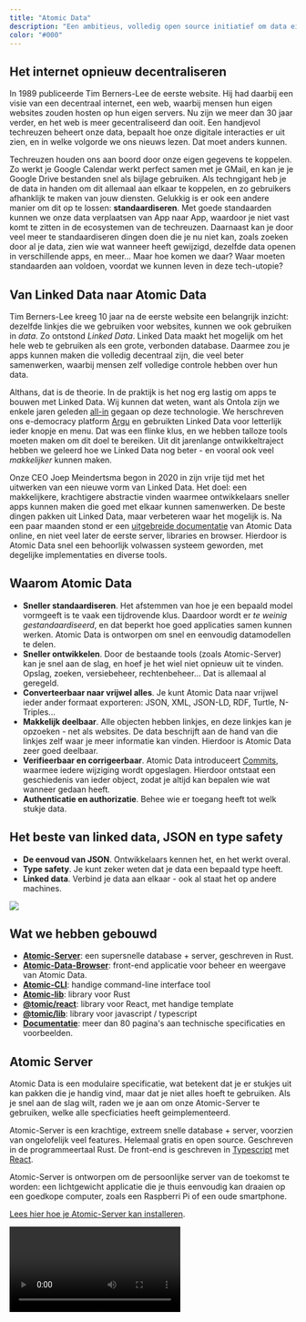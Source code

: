 ```yaml
---
title: "Atomic Data"
description: "Een ambitieus, volledig open source initiatief om data eigenaarschap te vergroten en apps beter samen te laten werken."
color: "#000"
---
```


## Het internet opnieuw decentraliseren

In 1989 publiceerde Tim Berners-Lee de eerste website.
Hij had daarbij een visie van een decentraal internet, een web, waarbij mensen hun eigen websites zouden hosten op hun eigen servers.
Nu zijn we meer dan 30 jaar verder, en het web is meer gecentraliseerd dan ooit.
Een handjevol techreuzen beheert onze data, bepaalt hoe onze digitale interacties er uit zien, en in welke volgorde we ons nieuws lezen.
Dat moet anders kunnen.

Techreuzen houden ons aan boord door onze eigen gegevens te koppelen.
Zo werkt je Google Calendar werkt perfect samen met je GMail, en kan je je Google Drive bestanden snel als bijlage gebruiken.
Als techngigant heb je de data in handen om dit allemaal aan elkaar te koppelen, en zo gebruikers afhanklijk te maken van jouw diensten.
Gelukkig is er ook een andere manier om dit op te lossen: **standaardiseren**.
Met goede standaarden kunnen we onze data verplaatsen van App naar App, waardoor je niet vast komt te zitten in de ecosystemen van de techreuzen.
Daarnaast kan je door veel meer te standaardiseren dingen doen die je nu niet kan, zoals zoeken door al je data, zien wie wat wanneer heeft gewijzigd, dezelfde data openen in verschillende apps, en meer...
Maar hoe komen we daar?
Waar moeten standaarden aan voldoen, voordat we kunnen leven in deze tech-utopie?

## Van Linked Data naar Atomic Data

Tim Berners-Lee kreeg 10 jaar na de eerste website een belangrijk inzicht: dezelfde linkjes die we gebruiken voor websites, kunnen we ook gebruiken in _data_.
Zo ontstond _Linked Data_.
Linked Data maakt het mogelijk om het hele web te gebruiken als een grote, verbonden database.
Daarmee zou je apps kunnen maken die volledig decentraal zijn, die veel beter samenwerken, waarbij mensen zelf volledige controle hebben over hun data.

Althans, dat is de theorie.
In de praktijk is het nog erg lastig om apps te bouwen met Linked Data.
Wij kunnen dat weten, want als Ontola zijn we enkele jaren geleden [all-in](/blog/full-stack-linked-data) gegaan op deze technologie.
We herschreven ons e-democracy platform [Argu](https://argu.co) en gebruikten Linked Data voor letterlijk ieder knopje en menu.
Dat was een flinke klus, en we hebben talloze tools moeten maken om dit doel te bereiken.
Uit dit jarenlange ontwikkeltraject hebben we geleerd hoe we Linked Data nog beter - en vooral ook veel _makkelijker_ kunnen maken.

Onze CEO Joep Meindertsma begon in 2020 in zijn vrije tijd met het uitwerken van een nieuwe vorm van Linked Data.
Het doel: een makkelijkere, krachtigere abstractie vinden waarmee ontwikkelaars sneller apps kunnen maken die goed met elkaar kunnen samenwerken.
De beste dingen pakken uit Linked Data, maar verbeteren waar het mogelijk is.
Na een paar maanden stond er een [uitgebreide documentatie](https://docs.atomicdata.dev/) van Atomic Data online, en niet veel later de eerste server, libraries en browser.
Hierdoor is Atomic Data snel een behoorlijk volwassen systeem geworden, met degelijke implementaties en diverse tools.

## Waarom Atomic Data

- **Sneller standaardiseren**. Het afstemmen van hoe je een bepaald model vormgeeft is te vaak een tijdrovende klus. Daardoor wordt er _te weinig gestandaardiseerd_, en dat beperkt hoe goed applicaties samen kunnen werken. Atomic Data is ontworpen om snel en eenvoudig datamodellen te delen.
- **Sneller ontwikkelen**. Door de bestaande tools (zoals Atomic-Server) kan je snel aan de slag, en hoef je het wiel niet opnieuw uit te vinden. Opslag, zoeken, versiebeheer, rechtenbeheer... Dat is allemaal al geregeld.
- **Converteerbaar naar vrijwel alles**. Je kunt Atomic Data naar vrijwel ieder ander formaat exporteren: JSON, XML, JSON-LD, RDF, Turtle, N-Triples...
- **Makkelijk deelbaar**. Alle objecten hebben linkjes, en deze linkjes kan je opzoeken - net als websites. De data beschrijft aan de hand van die linkjes zelf waar je meer informatie kan vinden. Hierdoor is Atomic Data zeer goed deelbaar.
- **Verifieerbaar en corrigeerbaar**. Atomic Data introduceert [Commits](https://docs.atomicdata.dev/commits/intro.html), waarmee iedere wijziging wordt opgeslagen. Hierdoor ontstaat een geschiedenis van ieder object, zodat je altijd kan bepalen wie wat wanneer gedaan heeft.
- **Authenticatie en authorizatie**. Behee wie er toegang heeft tot welk stukje data.

## Het beste van linked data, JSON en type safety

- **De eenvoud van JSON**. Ontwikkelaars kennen het, en het werkt overal.
- **Type safety**. Je kunt zeker weten dat je data een bepaald type heeft.
- **Linked data**. Verbind je data aan elkaar - ook al staat het op andere machines.

<img src="/images/cases/atomic_venn.svg" />

## Wat we hebben gebouwd

- [**Atomic-Server**](https://crates.io/crates/atomic-server): een supersnelle database + server, geschreven in Rust.
- [**Atomic-Data-Browser**](https://github.com/joepio/atomic-data-browser): front-end applicatie voor beheer en weergave van Atomic Data.
- [**Atomic-CLI**](https://crates.io/crates/atomic-cli): handige command-line interface tool
- [**Atomic-lib**](https://crates.io/crates/atomic_lib): library voor Rust
- [**@tomic/react**](https://www.npmjs.com/package/@tomic/react): library voor React, met handige template
- [**@tomic/lib**](https://www.npmjs.com/package/@tomic/lib): library voor javascript / typescript
- [**Documentatie**](https://docs.atomicdata.dev/): meer dan 80 pagina's aan technische specificaties en voorbeelden.

## Atomic Server

Atomic Data is een modulaire specificatie, wat betekent dat je er stukjes uit kan pakken die je handig vind, maar dat je niet alles hoeft te gebruiken.
Als je snel aan de slag wilt, raden we je aan om onze Atomic-Server te gebruiken, welke alle specficiaties heeft geimplementeerd.

Atomic-Server is een krachtige, extreem snelle database + server, voorzien van ongelofelijk veel features.
Helemaal gratis en open source.
Geschreven in de programmeertaal Rust.
De front-end is geschreven in [Typescript](/nl/tech/typescript) met [React](/nl/tech/react).

Atomic-Server is ontworpen om de persoonlijke server van de toekomst te worden: een lichtgewicht applicatie die je thuis eenvoudig kan draaien op een goedkope computer, zoals een Raspberri Pi of een oude smartphone.

[Lees hier hoe je Atomic-Server kan installeren](https://github.com/joepio/atomic-data-rust/).

<video controls src="https://user-images.githubusercontent.com/2183313/139728539-d69b899f-6f9b-44cb-a1b7-bbab68beac0c.mp4"/>

## Gemaakt met

<TechWrapperSmall>
  <TechPill technology={'react'} />
  <TechPill technology={'rust'} />
  <TechPill technology={'typescript'} />
</TechWrapperSmall>
